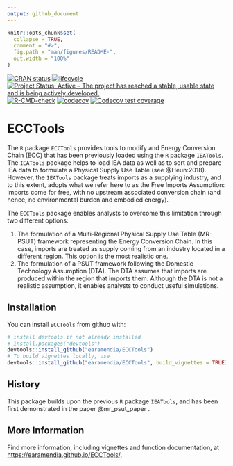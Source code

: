 ```yaml
---
output: github_document
---
```


<!-- README.md is generated from README.Rmd. Please edit the .Rmd file. -->

```r
knitr::opts_chunk$set(
  collapse = TRUE,
  comment = "#>",
  fig.path = "man/figures/README-",
  out.width = "100%"
)
```


<!-- badges: start -->
[![CRAN status](https://www.r-pkg.org/badges/version/ReboundTools)](https://cran.r-project.org/package=ECCTools)
[![lifecycle](https://img.shields.io/badge/lifecycle-experimental-orange.svg)](https://www.tidyverse.org/lifecycle/#experimental)
[![Project Status: Active – The project has reached a stable, usable state and is being actively developed.](https://www.repostatus.org/badges/latest/active.svg)](https://www.repostatus.org/#active)
[![R-CMD-check](https://github.com/earamendia/ECCTools/workflows/R-CMD-check/badge.svg)](https://github.com/earamendia/ECCTools/actions)
[![codecov](https://codecov.io/gh/earamendia/ECCTools/branch/develop/graph/badge.svg?token=IG68VLDYEY)](https://codecov.io/gh/earamendia/ECCTools)
[![Codecov test coverage](https://codecov.io/gh/earamendia/ECCTools/branch/master/graph/badge.svg)](https://codecov.io/gh/earamendia/ECCTools?branch=master)
<!-- badges: end -->


# ECCTools

The `R` package `ECCTools` provides tools to modify and Energy Conversion Chain (ECC) that has been previously loaded using the `R` package `IEATools`. The `IEATools` package helps to load IEA data as well as to sort and prepare IEA data to formulate a Physical Supply Use Table (see @Heun:2018). However, the `IEATools` package treats imports as a supplying industry, and to this extent, adopts what we refer here to as the Free Imports Assumption: imports come for free, with no upstream associated conversion chain (and hence, no environmental burden and embodied energy).

The `ECCTools` package enables analysts to overcome this limitation through two different options:

1. The formulation of a Multi-Regional Physical Supply Use Table (MR-PSUT) framework representing the Energy Conversion Chain. In this case, imports are treated as supply coming from an industry located in a different region. This option is the most realistic one.
2. The formulation of a PSUT framework following the Domestic Technology Assumption (DTA). The DTA assumes that imports are produced within the region that imports them. Although the DTA is not a realistic assumption, it enables analysts to conduct useful simulations.


## Installation

You can install `ECCTools` from github with:

```r
# install devtools if not already installed
# install.packages("devtools")
devtools::install_github("earamendia/ECCTools")
# To build vignettes locally, use
devtools::install_github("earamendia/ECCTools", build_vignettes = TRUE)
```


## History

This package builds upon the previous `R` package `IEATools`, and has been first demonstrated in the paper @mr_psut_paper .


## More Information

Find more information, including vignettes and function documentation, at 
<https://earamendia.github.io/ECCTools/>.

